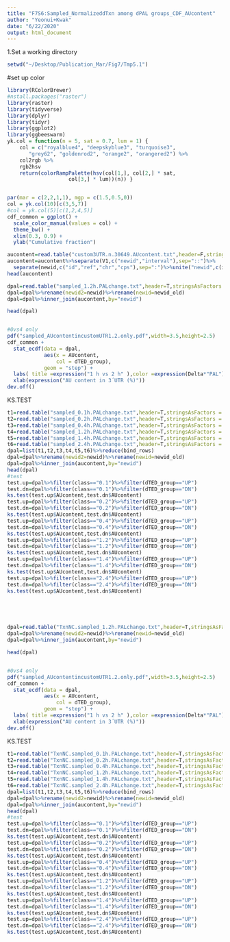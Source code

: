 ```yaml
---
title: "F7S6:Sampled_NormalizeddTxn among dPAL groups_CDF_AUcontent"
author: "Yeonui+Kwak"
date: "6/22/2020"
output: html_document
---
```

1.Set a working directory
```R
setwd("~/Desktop/Publication_Mar/Fig7/Tmp5.1")

```
#set up color
```r
library(RColorBrewer)
#nstall.packages("raster")
library(raster)
library(tidyverse)
library(dplyr)
library(tidyr)
library(ggplot2)
library(ggbeeswarm)
yk.col = function(n = 5, sat = 0.7, lum = 1) {
	col = c("royalblue4", "deepskyblue3", "turquoise3",
	   "grey62", "goldenrod2", "orange2", "orangered2") %>%
	col2rgb %>%
	rgb2hsv
	return(colorRampPalette(hsv(col[1,], col[2,] * sat,
				    col[3,] * lum))(n)) }


par(mar = c(2,2,1,1), mgp = c(1.5,0.5,0))
col = yk.col(10)[c(3,5,7)] 
#col = yk.col(5)[c(1,2,4,5)] 
cdf_common = ggplot() +
  scale_color_manual(values = col) +
  theme_bw() +
  xlim(0.3, 0.9) +
  ylab("Cumulative fraction")

```

```R
aucontent=read.table("custom3UTR.n.30649.AUcontent.txt",header=F,stringsAsFactors = F)
aucontent=aucontent%>%separate(V1,c("newid","interval"),sep="::")%>%
  separate(newid,c("id","ref","chr","cps"),sep=":")%>%unite("newid",c(id,ref,cps),sep=":")%>%select(-interval,-chr)%>%rename(AUcontent=V2)
head(aucontent)
```
```R
dpal=read.table("sampled_1.2h.PALchange.txt",header=T,stringsAsFactors = F)
dpal=dpal%>%rename(newid2=newid)%>%rename(newid=newid_old)
dpal=dpal%>%inner_join(aucontent,by="newid")

head(dpal)


#0vs4 only
pdf("sampled_AUcontentincustomUTR1.2.only.pdf",width=3.5,height=2.5)
cdf_common +
  stat_ecdf(data = dpal,
            aes(x = AUcontent,
                col = dTED_group),
            geom = "step") +
  labs( title =expression("1 h vs 2 h" ),color =expression(Delta*"PAL")) +
  xlab(expression("AU content in 3´UTR (%)"))
dev.off()
```

KS.TEST

```R
t1=read.table("sampled_0.1h.PALchange.txt",header=T,stringsAsFactors = F)%>%mutate(class="0.1")
t2=read.table("sampled_0.2h.PALchange.txt",header=T,stringsAsFactors = F)%>%mutate(class="0.2")
t3=read.table("sampled_0.4h.PALchange.txt",header=T,stringsAsFactors = F)%>%mutate(class="0.4")
t4=read.table("sampled_1.2h.PALchange.txt",header=T,stringsAsFactors = F)%>%mutate(class="1.2")
t5=read.table("sampled_1.4h.PALchange.txt",header=T,stringsAsFactors = F)%>%mutate(class="1.4")
t6=read.table("sampled_2.4h.PALchange.txt",header=T,stringsAsFactors = F)%>%mutate(class="2.4")
dpal=list(t1,t2,t3,t4,t5,t6)%>%reduce(bind_rows)
dpal=dpal%>%rename(newid2=newid)%>%rename(newid=newid_old)
dpal=dpal%>%inner_join(aucontent,by="newid")
head(dpal)
#test
test.up=dpal%>%filter(class=="0.1")%>%filter(dTED_group=="UP")
test.dn=dpal%>%filter(class=="0.1")%>%filter(dTED_group=="DN")
ks.test(test.up$AUcontent,test.dn$AUcontent)
test.up=dpal%>%filter(class=="0.2")%>%filter(dTED_group=="UP")
test.dn=dpal%>%filter(class=="0.2")%>%filter(dTED_group=="DN")
ks.test(test.up$AUcontent,test.dn$AUcontent)
test.up=dpal%>%filter(class=="0.4")%>%filter(dTED_group=="UP")
test.dn=dpal%>%filter(class=="0.4")%>%filter(dTED_group=="DN")
ks.test(test.up$AUcontent,test.dn$AUcontent)
test.up=dpal%>%filter(class=="1.2")%>%filter(dTED_group=="UP")
test.dn=dpal%>%filter(class=="1.2")%>%filter(dTED_group=="DN")
ks.test(test.up$AUcontent,test.dn$AUcontent)
test.up=dpal%>%filter(class=="1.4")%>%filter(dTED_group=="UP")
test.dn=dpal%>%filter(class=="1.4")%>%filter(dTED_group=="DN")
ks.test(test.up$AUcontent,test.dn$AUcontent)
test.up=dpal%>%filter(class=="2.4")%>%filter(dTED_group=="UP")
test.dn=dpal%>%filter(class=="2.4")%>%filter(dTED_group=="DN")
ks.test(test.up$AUcontent,test.dn$AUcontent)






```

```R
dpal=read.table("TxnNC.sampled_1.2h.PALchange.txt",header=T,stringsAsFactors = F)
dpal=dpal%>%rename(newid2=newid)%>%rename(newid=newid_old)
dpal=dpal%>%inner_join(aucontent,by="newid")

head(dpal)


#0vs4 only
pdf("sampled_AUcontentincustomUTR1.2.only.pdf",width=3.5,height=2.5)
cdf_common +
  stat_ecdf(data = dpal,
            aes(x = AUcontent,
                col = dTED_group),
            geom = "step") +
  labs( title =expression("1 h vs 2 h" ),color =expression(Delta*"PAL")) +
  xlab(expression("AU content in 3´UTR (%)"))
dev.off()
```

KS.TEST

```R
t1=read.table("TxnNC.sampled_0.1h.PALchange.txt",header=T,stringsAsFactors = F)%>%mutate(class="0.1")
t2=read.table("TxnNC.sampled_0.2h.PALchange.txt",header=T,stringsAsFactors = F)%>%mutate(class="0.2")
t3=read.table("TxnNC.sampled_0.4h.PALchange.txt",header=T,stringsAsFactors = F)%>%mutate(class="0.4")
t4=read.table("TxnNC.sampled_1.2h.PALchange.txt",header=T,stringsAsFactors = F)%>%mutate(class="1.2")
t5=read.table("TxnNC.sampled_1.4h.PALchange.txt",header=T,stringsAsFactors = F)%>%mutate(class="1.4")
t6=read.table("TxnNC.sampled_2.4h.PALchange.txt",header=T,stringsAsFactors = F)%>%mutate(class="2.4")
dpal=list(t1,t2,t3,t4,t5,t6)%>%reduce(bind_rows)
dpal=dpal%>%rename(newid2=newid)%>%rename(newid=newid_old)
dpal=dpal%>%inner_join(aucontent,by="newid")
head(dpal)
#test
test.up=dpal%>%filter(class=="0.1")%>%filter(dTED_group=="UP")
test.dn=dpal%>%filter(class=="0.1")%>%filter(dTED_group=="DN")
ks.test(test.up$AUcontent,test.dn$AUcontent)
test.up=dpal%>%filter(class=="0.2")%>%filter(dTED_group=="UP")
test.dn=dpal%>%filter(class=="0.2")%>%filter(dTED_group=="DN")
ks.test(test.up$AUcontent,test.dn$AUcontent)
test.up=dpal%>%filter(class=="0.4")%>%filter(dTED_group=="UP")
test.dn=dpal%>%filter(class=="0.4")%>%filter(dTED_group=="DN")
ks.test(test.up$AUcontent,test.dn$AUcontent)
test.up=dpal%>%filter(class=="1.2")%>%filter(dTED_group=="UP")
test.dn=dpal%>%filter(class=="1.2")%>%filter(dTED_group=="DN")
ks.test(test.up$AUcontent,test.dn$AUcontent)
test.up=dpal%>%filter(class=="1.4")%>%filter(dTED_group=="UP")
test.dn=dpal%>%filter(class=="1.4")%>%filter(dTED_group=="DN")
ks.test(test.up$AUcontent,test.dn$AUcontent)
test.up=dpal%>%filter(class=="2.4")%>%filter(dTED_group=="UP")
test.dn=dpal%>%filter(class=="2.4")%>%filter(dTED_group=="DN")
ks.test(test.up$AUcontent,test.dn$AUcontent)






```


